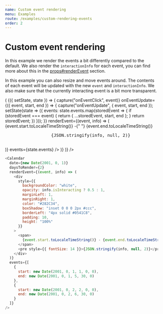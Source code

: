 ```yaml
---
name: Custom event rendering
menu: Examples
route: /examples/custom-rendering-events
order: 2
---
```



# Custom event rendering

In this example we render the events a bit differently compared to the default. We also render the `interactionInfo` for each event, you can find more about this in the [props#renderEvent](/props#renderevent) section.

In this example you can also resize and move events around. The contents of each event will be updated with the new `event` and `interactionInfo`. We also make sure that the currently interacting event is a bit more transparent.

<Sandbox>
  <EventCapturer
    render={({ capture }) => (
      <Component
        initialState={{
          events: [
            {
              start: new Date(2001, 0, 1, 1, 0, 0),
              end: new Date(2001, 0, 1, 5, 30, 0)
            },
            {
              start: new Date(2001, 0, 2, 2, 0, 0),
              end: new Date(2001, 0, 2, 6, 30, 0)
            }
          ]
        }}
      >
        {({ setState, state }) => (
          <Calendar
            date={new Date(2001, 0, 1)}
            daysToRender={2}
            onEventClick={event => capture("onEventClick", event)}
            onEventUpdate={({ event, start, end }) => {
              capture("onEventUpdate", { event, start, end });
              setState(state => ({
                events: state.events.map(storedEvent => {
                  if (storedEvent === event) {
                    return { ...storedEvent, start, end };
                  }
                  return storedEvent;
                })
              }));
            }}
            renderEvent={(event, info) => (
              <div
                style={{
                  backgroundColor: "white",
                  opacity: info.isInteracting ? 0.5 : 1,
                  marginLeft: 1,
                  marginRight: 1,
                  color: "#282C34",
                  boxShadow: "inset 0 0 0 2px #ccc",
                  borderLeft: "4px solid #0541C8",
                  padding: 10,
                  height: "100%"
                }}
              >
                <span>
                  {event.start.toLocaleTimeString()} -{" "}
                  {event.end.toLocaleTimeString()}
                </span>
                <pre style={{ fontSize: 14 }}>
                  {JSON.stringify(info, null, 2)}
                </pre>
              </div>
            )}
            events={state.events}
          />
        )}
      </Component>
    )}
  />
</Sandbox>

```js
<Calendar
  date={new Date(2001, 0, 1)}
  daysToRender={2}
  renderEvent={(event, info) => (
    <div
      style={{
        backgroundColor: "white",
        opacity: info.isInteracting ? 0.5 : 1,
        marginLeft: 1,
        marginRight: 1,
        color: "#282C34",
        boxShadow: "inset 0 0 0 2px #ccc",
        borderLeft: "4px solid #0541C8",
        padding: 10,
        height: "100%"
      }}
    >
      <span>
        {event.start.toLocaleTimeString()} - {event.end.toLocaleTimeString()}
      </span>
      <pre style={{ fontSize: 14 }}>{JSON.stringify(info, null, 2)}</pre>
    </div>
  )}
  events={[
    {
      start: new Date(2001, 0, 1, 1, 0, 0),
      end: new Date(2001, 0, 1, 5, 30, 0)
    },
    {
      start: new Date(2001, 0, 2, 2, 0, 0),
      end: new Date(2001, 0, 2, 6, 30, 0)
    }
  ]}
/>
```
